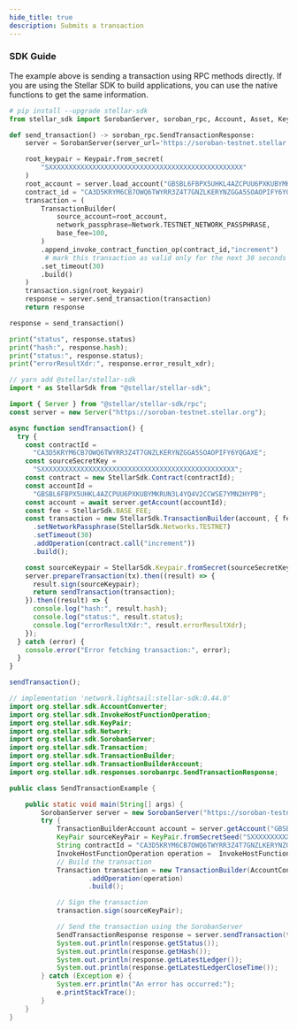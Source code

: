 ```yaml
---
hide_title: true
description: Submits a transaction
---
```



<RpcMethod method="sendTransaction" platform="soroban" />

### SDK Guide

The example above is sending a transaction using RPC methods directly. If you are using the Stellar SDK to build applications, you can use the native functions to get the same information.

<CodeExample>

```python
# pip install --upgrade stellar-sdk
from stellar_sdk import SorobanServer, soroban_rpc, Account, Asset, Keypair, Network, TransactionBuilder

def send_transaction() -> soroban_rpc.SendTransactionResponse:
    server = SorobanServer(server_url='https://soroban-testnet.stellar.org', client=None)

    root_keypair = Keypair.from_secret(
        "SXXXXXXXXXXXXXXXXXXXXXXXXXXXXXXXXXXXXXXXXXXXXXXXXX"
    )
    root_account = server.load_account("GBSBL6FBPX5UHKL4AZCPUU6PXKUBYMKRUN3L4YQ4V2CCWSE7YMN2HYPB")
    contract_id = "CA3D5KRYM6CB7OWQ6TWYRR3Z4T7GNZLKERYNZGGA5SOAOPIFY6YQGAXE"
    transaction = (
        TransactionBuilder(
            source_account=root_account,
            network_passphrase=Network.TESTNET_NETWORK_PASSPHRASE,
            base_fee=100,
        )
        .append_invoke_contract_function_op(contract_id,"increment")
         # mark this transaction as valid only for the next 30 seconds
        .set_timeout(30)
        .build()
    )
    transaction.sign(root_keypair)
    response = server.send_transaction(transaction)
    return response

response = send_transaction()

print("status", response.status)
print("hash:", response.hash);
print("status:", response.status);
print("errorResultXdr:", response.error_result_xdr);
```

```js
// yarn add @stellar/stellar-sdk
import * as StellarSdk from "@stellar/stellar-sdk";

import { Server } from "@stellar/stellar-sdk/rpc";
const server = new Server("https://soroban-testnet.stellar.org");

async function sendTransaction() {
  try {
    const contractId =
      "CA3D5KRYM6CB7OWQ6TWYRR3Z4T7GNZLKERYNZGGA5SOAOPIFY6YQGAXE";
    const sourceSecretKey =
      "SXXXXXXXXXXXXXXXXXXXXXXXXXXXXXXXXXXXXXXXXXXXXXXXXX";
    const contract = new StellarSdk.Contract(contractId);
    const accountId =
      "GBSBL6FBPX5UHKL4AZCPUU6PXKUBYMKRUN3L4YQ4V2CCWSE7YMN2HYPB";
    const account = await server.getAccount(accountId);
    const fee = StellarSdk.BASE_FEE;
    const transaction = new StellarSdk.TransactionBuilder(account, { fee })
      .setNetworkPassphrase(StellarSdk.Networks.TESTNET)
      .setTimeout(30)
      .addOperation(contract.call("increment"))
      .build();

    const sourceKeypair = StellarSdk.Keypair.fromSecret(sourceSecretKey);
    server.prepareTransaction(tx).then((result) => {
      result.sign(sourceKeypair);
      return sendTransaction(transaction);
    }).then((result) => {
      console.log("hash:", result.hash);
      console.log("status:", result.status);
      console.log("errorResultXdr:", result.errorResultXdr);
    });
  } catch (error) {
    console.error("Error fetching transaction:", error);
  }
}

sendTransaction();
```

```java
// implementation 'network.lightsail:stellar-sdk:0.44.0'
import org.stellar.sdk.AccountConverter;
import org.stellar.sdk.InvokeHostFunctionOperation;
import org.stellar.sdk.KeyPair;
import org.stellar.sdk.Network;
import org.stellar.sdk.SorobanServer;
import org.stellar.sdk.Transaction;
import org.stellar.sdk.TransactionBuilder;
import org.stellar.sdk.TransactionBuilderAccount;
import org.stellar.sdk.responses.sorobanrpc.SendTransactionResponse;

public class SendTransactionExample {

    public static void main(String[] args) {
        SorobanServer server = new SorobanServer("https://soroban-testnet.stellar.org");
        try {
            TransactionBuilderAccount account = server.getAccount("GBSBL6FBPX5UHKL4AZCPUU6PXKUBYMKRUN3L4YQ4V2CCWSE7YMN2HYPB");
            KeyPair sourceKeyPair = KeyPair.fromSecretSeed("SXXXXXXXXXXXXXXXXXXXXXXXXXXXXXXXXXXXXXXXXXXXXXXXXX");
            String contractId = "CA3D5KRYM6CB7OWQ6TWYRR3Z4T7GNZLKERYNZGGA5SOAOPIFY6YQGAXE";
            InvokeHostFunctionOperation operation =  InvokeHostFunctionOperation.invokeContractFunctionOperationBuilder(contractId, "increment", null).build();
            // Build the transaction
            Transaction transaction = new TransactionBuilder(AccountConverter.enableMuxed(), account, Network.TESTNET)
                    .addOperation(operation)
                    .build();

            // Sign the transaction
            transaction.sign(sourceKeyPair);

            // Send the transaction using the SorobanServer
            SendTransactionResponse response = server.sendTransaction(transaction);
            System.out.println(response.getStatus());
            System.out.println(response.getHash());
            System.out.println(response.getLatestLedger());
            System.out.println(response.getLatestLedgerCloseTime());
        } catch (Exception e) {
            System.err.println("An error has occurred:");
            e.printStackTrace();
        }
    }
}

```

</CodeExample>
